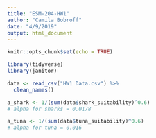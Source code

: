 ```yaml
---
title: "ESM-204-HW1"
author: "Camila Bobroff"
date: "4/9/2019"
output: html_document
---
```


```r
knitr::opts_chunk$set(echo = TRUE)
```

```r

library(tidyverse)
library(janitor)

```

```r

data <- read_csv("HW1 Data.csv") %>% 
  clean_names()

```

```r

a_shark <- 1/(sum(data$shark_suitability)^0.6)
# alpha for sharks = 0.0178

a_tuna <- 1/(sum(data$tuna_suitability)^0.6)
# alpha for tuna = 0.016

```





